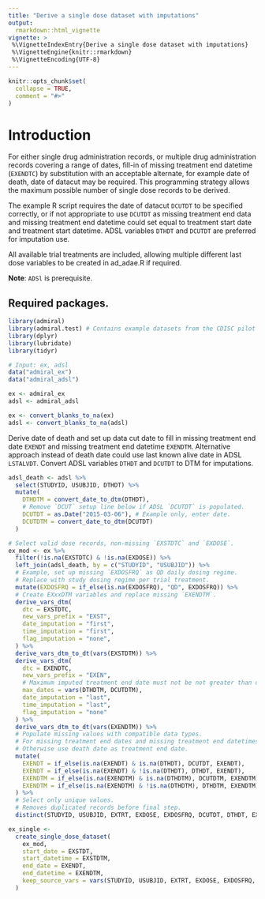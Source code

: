 ```yaml
---
title: "Derive a single dose dataset with imputations"
output: 
  rmarkdown::html_vignette
vignette: >
 %\VignetteIndexEntry{Derive a single dose dataset with imputations}
 %\VignetteEngine{knitr::rmarkdown}
 %\VignetteEncoding{UTF-8}
---
```

  
```r
knitr::opts_chunk$set(
  collapse = TRUE,
  comment = "#>"
)
```

# Introduction

For either single drug administration records,
or multiple drug administration records covering a range of dates,
fill-in of missing treatment end datetime (`EXENDTC`) by substitution
with an acceptable alternate, for example date of death, date of datacut
may be required. This programming strategy allows the maximum possible number
of single dose records to be derived.

The example R script requires the date of datacut `DCUTDT` to be specified correctly,
or if not appropriate to use `DCUTDT` as missing treatment end data
and missing treatment end datetime could set equal to treatment start date
and treatment start datetime.
ADSL variables `DTHDT` and `DCUTDT` are preferred for imputation use.

All available trial treatments are included, allowing multiple different
last dose variables to be created in ad_adae.R if required.

**Note**: `ADSl` is prerequisite.

## Required packages.
```r
library(admiral)
library(admiral.test) # Contains example datasets from the CDISC pilot project.
library(dplyr)
library(lubridate)
library(tidyr)
```

```r
# Input: ex, adsl
data("admiral_ex")
data("admiral_adsl")

ex <- admiral_ex
adsl <- admiral_adsl

ex <- convert_blanks_to_na(ex)
adsl <- convert_blanks_to_na(adsl)

```

Derive date of death and set up data cut date to fill in missing treatment end date `EXENDT` and missing treatment end datetime `EXENDTM`.
Alternative approach instead of death date could use last known alive date in ADSL `LSTALVDT`.
Convert ADSL variables `DTHDT` and `DCUTDT` to DTM for imputations.

```r
adsl_death <- adsl %>%
  select(STUDYID, USUBJID, DTHDT) %>%
  mutate(
    DTHDTM = convert_date_to_dtm(DTHDT),
    # Remove `DCUT` setup line below if ADSL `DCUTDT` is populated.
    DCUTDT = as.Date("2015-03-06"), # Example only, enter date.
    DCUTDTM = convert_date_to_dtm(DCUTDT)
  )

# Select valid dose records, non-missing `EXSTDTC` and `EXDOSE`.
ex_mod <- ex %>%
  filter(!is.na(EXSTDTC) & !is.na(EXDOSE)) %>%
  left_join(adsl_death, by = c("STUDYID", "USUBJID")) %>%
  # Example, set up missing `EXDOSFRQ` as QD daily dosing regime.
  # Replace with study dosing regime per trial treatment.
  mutate(EXDOSFRQ = if_else(is.na(EXDOSFRQ), "QD", EXDOSFRQ)) %>%
  # Create EXxxDTM variables and replace missing `EXENDTM`.
  derive_vars_dtm(
    dtc = EXSTDTC,
    new_vars_prefix = "EXST",
    date_imputation = "first",
    time_imputation = "first",
    flag_imputation = "none",
  ) %>%
  derive_vars_dtm_to_dt(vars(EXSTDTM)) %>%
  derive_vars_dtm(
    dtc = EXENDTC,
    new_vars_prefix = "EXEN",
    # Maximum imputed treatment end date must not be not greater than date of death or after the datacut date
    max_dates = vars(DTHDTM, DCUTDTM),
    date_imputation = "last",
    time_imputation = "last",
    flag_imputation = "none"
  ) %>%
  derive_vars_dtm_to_dt(vars(EXENDTM)) %>%
  # Populate missing values with compatible data types.
  # For missing treatment end dates and missing treatment end datetimes use datacut date as treatment end date if no death date exists.
  # Otherwise use death date as treatment end date.
  mutate(
    EXENDT = if_else(is.na(EXENDT) & is.na(DTHDT), DCUTDT, EXENDT),
    EXENDT = if_else(is.na(EXENDT) & !is.na(DTHDT), DTHDT, EXENDT),
    EXENDTM = if_else(is.na(EXENDTM) & is.na(DTHDTM), DCUTDTM, EXENDTM),
    EXENDTM = if_else(is.na(EXENDTM) & !is.na(DTHDTM), DTHDTM, EXENDTM)
  ) %>%
  # Select only unique values.
  # Removes duplicated records before final step.
  distinct(STUDYID, USUBJID, EXTRT, EXDOSE, EXDOSFRQ, DCUTDT, DTHDT, EXSTDT, EXSTDTM, EXENDT, EXENDTM, EXSTDTC, EXENDTC)

ex_single <-
  create_single_dose_dataset(
    ex_mod,
    start_date = EXSTDT,
    start_datetime = EXSTDTM,
    end_date = EXENDT,
    end_datetime = EXENDTM,
    keep_source_vars = vars(STUDYID, USUBJID, EXTRT, EXDOSE, EXDOSFRQ, DCUTDT, EXSTDT, EXSTDTM, EXENDT, EXENDTM, EXSTDTC, EXENDTC)
  )
```